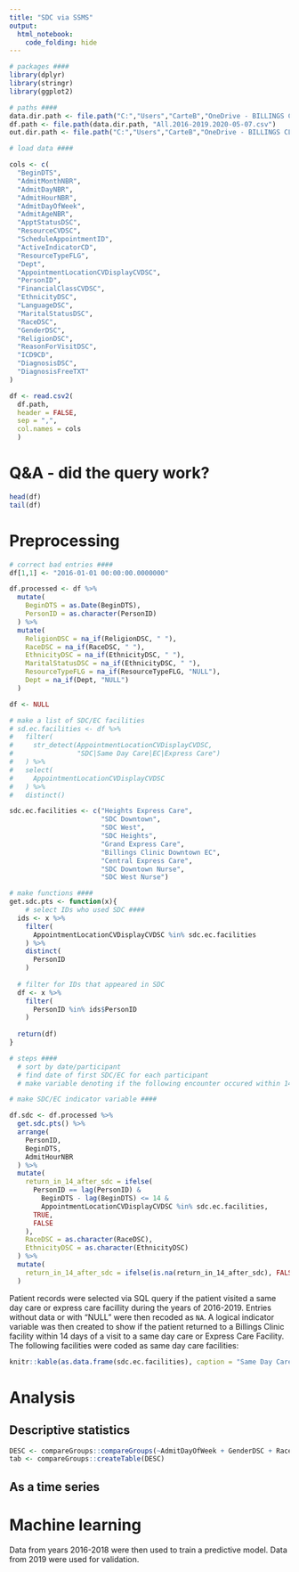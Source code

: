 ---
title: "SDC via SSMS"
output: 
  html_notebook:
    code_folding: hide
---

```{r setup}
# packages ####
library(dplyr)
library(stringr)
library(ggplot2)

# paths ####
data.dir.path <- file.path("C:","Users","CarteB","OneDrive - BILLINGS CLINIC","projects", "dataAndResults","sdc","data")
df.path <- file.path(data.dir.path, "All.2016-2019.2020-05-07.csv")
out.dir.path <- file.path("C:","Users","CarteB","OneDrive - BILLINGS CLINIC","projects","dataAndResults", "sdc","results")

# load data ####

cols <- c(
  "BeginDTS",
  "AdmitMonthNBR",
  "AdmitDayNBR",
  "AdmitHourNBR",
  "AdmitDayOfWeek",
  "AdmitAgeNBR",
  "ApptStatusDSC",
  "ResourceCVDSC",
  "ScheduleAppointmentID",
  "ActiveIndicatorCD",
  "ResourceTypeFLG",
  "Dept",
  "AppointmentLocationCVDisplayCVDSC",
  "PersonID",
  "FinancialClassCVDSC",
  "EthnicityDSC",
  "LanguageDSC",
  "MaritalStatusDSC",
  "RaceDSC",
  "GenderDSC",
  "ReligionDSC",
  "ReasonForVisitDSC",
  "ICD9CD",
  "DiagnosisDSC",
  "DiagnosisFreeTXT"
)

df <- read.csv2(
  df.path,
  header = FALSE,
  sep = ",",
  col.names = cols
  )

```


# Q&A - did the query work?

```{r}
head(df)
tail(df)
```

# Preprocessing

```{r}

# correct bad entries ####
df[1,1] <- "2016-01-01 00:00:00.0000000"

df.processed <- df %>%
  mutate(
    BeginDTS = as.Date(BeginDTS),
    PersonID = as.character(PersonID)
  ) %>% 
  mutate(
    ReligionDSC = na_if(ReligionDSC, " "),
    RaceDSC = na_if(RaceDSC, " "),
    EthnicityDSC = na_if(EthnicityDSC, " "),
    MaritalStatusDSC = na_if(EthnicityDSC, " "),
    ResourceTypeFLG = na_if(ResourceTypeFLG, "NULL"),
    Dept = na_if(Dept, "NULL")
  )

df <- NULL

# make a list of SDC/EC facilities
# sd.ec.facilities <- df %>% 
#   filter(
#     str_detect(AppointmentLocationCVDisplayCVDSC,
#                "SDC|Same Day Care|EC|Express Care")
#   ) %>%
#   select(
#     AppointmentLocationCVDisplayCVDSC
#   ) %>%
#   distinct()

sdc.ec.facilities <- c("Heights Express Care",
                       "SDC Downtown",
                       "SDC West",
                       "SDC Heights",
                       "Grand Express Care",
                       "Billings Clinic Downtown EC",
                       "Central Express Care",
                       "SDC Downtown Nurse",
                       "SDC West Nurse")

# make functions ####
get.sdc.pts <- function(x){
    # select IDs who used SDC ####
  ids <- x %>% 
    filter(
      AppointmentLocationCVDisplayCVDSC %in% sdc.ec.facilities
    ) %>%
    distinct(
      PersonID
    )
  
  # filter for IDs that appeared in SDC
  df <- x %>%
    filter(
      PersonID %in% ids$PersonID
    )
  
  return(df)
}

# steps ####
  # sort by date/participant
  # find date of first SDC/EC for each participant
  # make variable denoting if the following encounter occured within 14 days of the SDC/EC encounter

# make SDC/EC indicator variable ####

df.sdc <- df.processed %>% 
  get.sdc.pts() %>% 
  arrange(
    PersonID,
    BeginDTS,
    AdmitHourNBR
  ) %>% 
  mutate(
    return_in_14_after_sdc = ifelse(
      PersonID == lag(PersonID) &
        BeginDTS - lag(BeginDTS) <= 14 &
        AppointmentLocationCVDisplayCVDSC %in% sdc.ec.facilities,
      TRUE,
      FALSE
    ),
    RaceDSC = as.character(RaceDSC),
    EthnicityDSC = as.character(EthnicityDSC)
  ) %>% 
  mutate(
    return_in_14_after_sdc = ifelse(is.na(return_in_14_after_sdc), FALSE, return_in_14_after_sdc)
  )
```

Patient records were selected via SQL query if the patient visited a same day care or express care facillity during the years of 2016-2019. Entries without data or with "NULL" were then recoded as `NA`. A logical indicator variable was then created to show if the patient returned to a Billings Clinic facility within 14 days of a visit to a same day care or Express Care Facility. The following facilities were coded as same day care facilities:

```{r}
knitr::kable(as.data.frame(sdc.ec.facilities), caption = "Same Day Care and Express Care Facilities")
```


# Analysis

## Descriptive statistics

```{r summStats}
DESC <- compareGroups::compareGroups(~AdmitDayOfWeek + GenderDSC + RaceDSC + EthnicityDSC + MaritalStatusDSC, df.sdc, max.xlev = 22)
tab <- compareGroups::createTable(DESC)
```

## As a time series

# Machine learning

Data from years 2016-2018 were then used to train a predictive model. Data from 2019 were used for validation.



